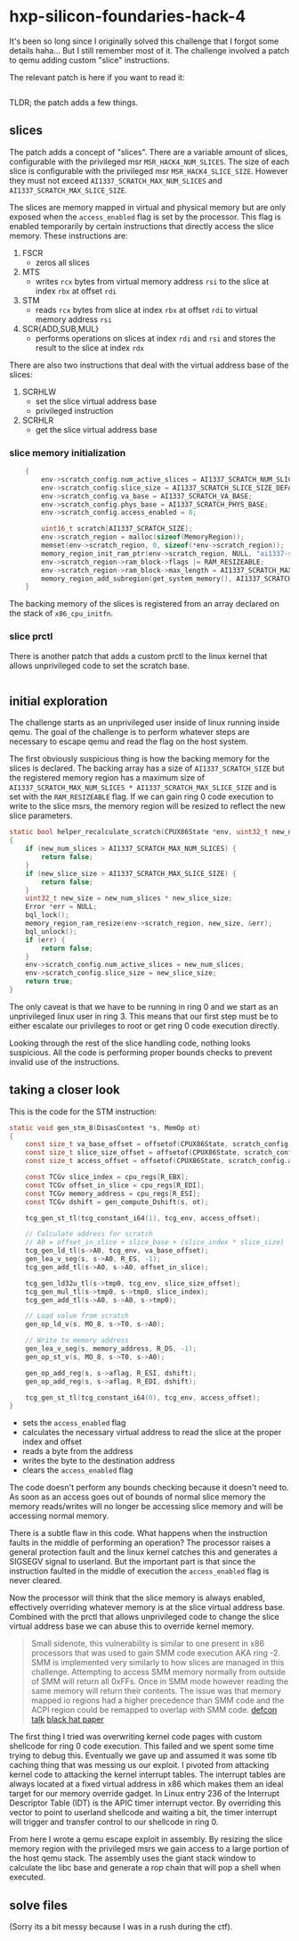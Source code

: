 
# hxp-silicon-foundaries-hack-4

It's been so long since I originally solved this challenge that I forgot some details haha... But I still remember most of it. The challenge involved a patch to qemu adding custom "slice" instructions.

The relevant patch is here if you want to read it:

```diff path="./0001-Add-hack4-ai1337.patch"

```

TLDR; the patch adds a few things.

## slices

The patch adds a concept of "slices". There are a variable amount of slices, configurable with the privileged msr `MSR_HACK4_NUM_SLICES`. The size of each slice is configurable with the privileged msr `MSR_HACK4_SLICE_SIZE`. However they must not exceed `AI1337_SCRATCH_MAX_NUM_SLICES` and `AI1337_SCRATCH_MAX_SLICE_SIZE`.

The slices are memory mapped in virtual and physical memory but are only exposed when the `access_enabled` flag is set by the processor. This flag is enabled temporarily by certain instructions that directly access the slice memory. These instructions are:

1. FSCR
    - zeros all slices
2. MTS
    - writes `rcx` bytes from virtual memory address `rsi` to the slice at index `rbx` at offset `rdi`
3. STM
    - reads `rcx` bytes from slice at index `rbx` at offset `rdi` to virtual memory address `rsi`
4. SCR\{ADD,SUB,MUL\}
    - performs operations on slices at index `rdi` and `rsi` and stores the result to the slice at index `rdx`

There are also two instructions that deal with the virtual address base of the slices:

1. SCRHLW
    - set the slice virtual address base
    - privileged instruction
2. SCRHLR
    - get the slice virtual address base

### slice memory initialization

```c open
    {
        env->scratch_config.num_active_slices = AI1337_SCRATCH_NUM_SLICES_DEFAULT;
        env->scratch_config.slice_size = AI1337_SCRATCH_SLICE_SIZE_DEFAULT;
        env->scratch_config.va_base = AI1337_SCRATCH_VA_BASE;
        env->scratch_config.phys_base = AI1337_SCRATCH_PHYS_BASE;
        env->scratch_config.access_enabled = 0;

        uint16_t scratch[AI1337_SCRATCH_SIZE];
        env->scratch_region = malloc(sizeof(MemoryRegion));
        memset(env->scratch_region, 0, sizeof(*env->scratch_region));
        memory_region_init_ram_ptr(env->scratch_region, NULL, "ai1337-scratch", AI1337_SCRATCH_SIZE, scratch);
        env->scratch_region->ram_block->flags |= RAM_RESIZEABLE;
        env->scratch_region->ram_block->max_length = AI1337_SCRATCH_MAX_NUM_SLICES * AI1337_SCRATCH_MAX_SLICE_SIZE;
        memory_region_add_subregion(get_system_memory(), AI1337_SCRATCH_PHYS_BASE, env->scratch_region);
    }
```

The backing memory of the slices is registered from an array declared on the stack of `x86_cpu_initfn`.

### slice prctl

There is another patch that adds a custom prctl to the linux kernel that allows unprivileged code to set the scratch base.

```diff path="./0001-Add-PR_SET_SCRATCH_HOLE.patch"

```

## initial exploration

The challenge starts as an unprivileged user inside of linux running inside qemu. The goal of the challenge is to perform whatever steps are necessary to escape qemu and read the flag on the host system.

The first obviously suspicious thing is how the backing memory for the slices is declared. The backing array has a size of `AI1337_SCRATCH_SIZE` but the registered memory region has a maximum size of `AI1337_SCRATCH_MAX_NUM_SLICES * AI1337_SCRATCH_MAX_SLICE_SIZE` and is set with the `RAM_RESIZEABLE` flag. If we can gain ring 0 code execution to write to the slice msrs, the memory region will be resized to reflect the new slice parameters.

```c open
static bool helper_recalculate_scratch(CPUX86State *env, uint32_t new_num_slices, uint32_t new_slice_size)
{
    if (new_num_slices > AI1337_SCRATCH_MAX_NUM_SLICES) {
        return false;
    }
    if (new_slice_size > AI1337_SCRATCH_MAX_SLICE_SIZE) {
        return false;
    }
    uint32_t new_size = new_num_slices * new_slice_size;
    Error *err = NULL;
    bql_lock();
    memory_region_ram_resize(env->scratch_region, new_size, &err);
    bql_unlock();
    if (err) {
        return false;
    }
    env->scratch_config.num_active_slices = new_num_slices;
    env->scratch_config.slice_size = new_slice_size;
    return true;
}
```

The only caveat is that we have to be running in ring 0 and we start as an unprivileged linux user in ring 3. This means that our first step must be to either escalate our privileges to root or get ring 0 code execution directly.

Looking through the rest of the slice handling code, nothing looks suspicious. All the code is performing proper bounds checks to prevent invalid use of the instructions.

## taking a closer look

This is the code for the STM instruction:

```c open
static void gen_stm_8(DisasContext *s, MemOp ot)
{
    const size_t va_base_offset = offsetof(CPUX86State, scratch_config.va_base);
    const size_t slice_size_offset = offsetof(CPUX86State, scratch_config.slice_size);
    const size_t access_offset = offsetof(CPUX86State, scratch_config.access_enabled);

    const TCGv slice_index = cpu_regs[R_EBX];
    const TCGv offset_in_slice = cpu_regs[R_EDI];
    const TCGv memory_address = cpu_regs[R_ESI];
    const TCGv dshift = gen_compute_Dshift(s, ot);

    tcg_gen_st_tl(tcg_constant_i64(1), tcg_env, access_offset);

    // Calculate address for scratch
    // A0 = offset_in_slice + slice_base + (slice_index * slice_size)
    tcg_gen_ld_tl(s->A0, tcg_env, va_base_offset);
    gen_lea_v_seg(s, s->A0, R_ES, -1);
    tcg_gen_add_tl(s->A0, s->A0, offset_in_slice);

    tcg_gen_ld32u_tl(s->tmp0, tcg_env, slice_size_offset);
    tcg_gen_mul_tl(s->tmp0, s->tmp0, slice_index);
    tcg_gen_add_tl(s->A0, s->A0, s->tmp0);

    // Load value from scratch
    gen_op_ld_v(s, MO_8, s->T0, s->A0);

    // Write to memory address
    gen_lea_v_seg(s, memory_address, R_DS, -1);
    gen_op_st_v(s, MO_8, s->T0, s->A0);

    gen_op_add_reg(s, s->aflag, R_ESI, dshift);
    gen_op_add_reg(s, s->aflag, R_EDI, dshift);

    tcg_gen_st_tl(tcg_constant_i64(0), tcg_env, access_offset);
}
```

- sets the `access_enabled` flag
- calculates the necessary virtual address to read the slice at the proper index and offset
- reads a byte from the address
- writes the byte to the destination address
- clears the `access_enabled` flag

The code doesn't perform any bounds checking because it doesn't need to. As soon as an access goes out of bounds of normal slice memory the memory reads/writes will no longer be accessing slice memory and will be accessing normal memory.

There is a subtle flaw in this code. What happens when the instruction faults in the middle of performing an operation? The processor raises a general protection fault and the linux kernel catches this and generates a SIGSEGV signal to userland. But the important part is that since the instruction faulted in the middle of execution the `access_enabled` flag is never cleared.

Now the processor will think that the slice memory is always enabled, effectively overriding whatever memory is at the slice virtual address base. Combined with the prctl that allows unprivileged code to change the slice virtual address base we can abuse this to override kernel memory.

> Small sidenote, this vulnerability is similar to one present in x86 processors that was used to gain SMM code execution AKA ring -2. SMM is implemented very similarly to how slices are managed in this challenge. Attempting to access SMM memory normally from outside of SMM will return all 0xFFs. Once in SMM mode however reading the same memory will return their contents. The issue was that memory mapped io regions had a higher precedence than SMM code and the ACPI region could be remapped to overlap with SMM code.
> [defcon talk](https://www.youtube.com/watch?v=lR0nh-TdpVg) [black hat paper](https://www.blackhat.com/docs/us-15/materials/us-15-Domas-The-Memory-Sinkhole-Unleashing-An-x86-Design-Flaw-Allowing-Universal-Privilege-Escalation-wp.pdf)

The first thing I tried was overwriting kernel code pages with custom shellcode for ring 0 code execution. This failed and we spent some time trying to debug this. Eventually we gave up and assumed it was some tlb caching thing that was messing us our exploit. I pivoted from attacking kernel code to attacking the kernel interrupt tables. The interrupt tables are always located at a fixed virtual address in x86 which makes them an ideal target for our memory override gadget. In Linux entry 236 of the Interrupt Descriptor Table (IDT) is the APIC timer interrupt vector. By overriding this vector to point to userland shellcode and waiting a bit, the timer interrupt will trigger and transfer control to our shellcode in ring 0.

From here I wrote a qemu escape exploit in assembly. By resizing the slice memory region with the privileged msrs we gain access to a large portion of the host qemu stack. The assembly uses the giant stack window to calculate the libc base and generate a rop chain that will pop a shell when executed.

## solve files

(Sorry its a bit messy because I was in a rush during the ctf).

```c path="./solve.c" open

```

```x86asm path="./ai.asm" open

```

```makefile path="./Makefile" open

```
